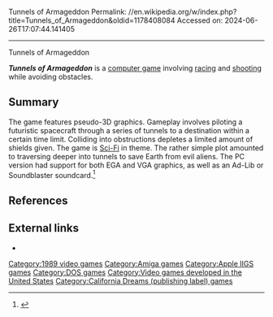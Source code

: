 Tunnels of Armageddon
Permalink: //en.wikipedia.org/w/index.php?title=Tunnels_of_Armageddon&oldid=1178408084
Accessed on: 2024-06-26T17:07:44.141405



------
Tunnels of Armageddon
{{Short description|1989 video game}}
{{more citations needed|date=March 2023}}
{{Infobox video game
|title = Tunnels of Armageddon
|image = Tunnels of Armageddon cover.jpg
|developer = [[Logical Design Works]]
|publisher = [[California Dreams (publishing label)]]
|released = 1989
|designer = 
|genre = [[Action game|Action]]/[[Racing video game|Racing]]
|modes = [[Single player]]
|platforms = [[Amiga]], [[Apple IIGS]], [[MS-DOS]]
}}

'''''Tunnels of Armageddon''''' is a [[computer game]] involving [[racing]] and [[shooting]] while avoiding obstacles.

==Summary==
The game features pseudo-3D graphics.  Gameplay involves piloting a futuristic spacecraft through a series of tunnels to a destination within a certain time limit.  Colliding into obstructions depletes a limited amount of shields given.  The game is [[Sci-Fi]] in theme.  The rather simple plot amounted to traversing deeper into tunnels to save Earth from evil aliens.  The PC version had support for both EGA and VGA graphics, as well as an Ad-Lib or Soundblaster soundcard.<ref>{{Cite web |title=Tunnels of Armageddon at mobygames |url=https://www.mobygames.com/game/2002/tunnels-of-armageddon/ |access-date=2023-03-22 |website=mobygames.com}}</ref>

==References==
{{Reflist}}

==External links==
*{{mobygames|/2002}}

[[Category:1989 video games]]
[[Category:Amiga games]]
[[Category:Apple IIGS games]]
[[Category:DOS games]]
[[Category:Video games developed in the United States]]
[[Category:California Dreams (publishing label) games]]


{{MSDOS-game-stub}}